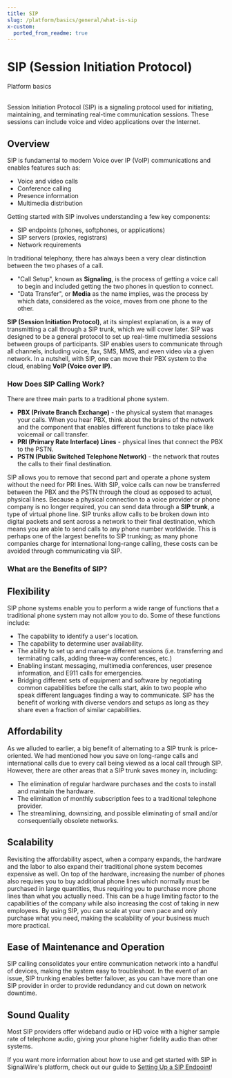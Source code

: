 ```yaml
---
title: SIP
slug: /platform/basics/general/what-is-sip
x-custom:
  ported_from_readme: true
---
```


# SIP (Session Initiation Protocol)

<Subtitle>Platform basics</Subtitle><br/><br/>

Session Initiation Protocol (SIP) is a signaling protocol used for initiating, maintaining, and terminating real-time communication sessions. 
These sessions can include voice and video applications over the Internet. 

## Overview

SIP is fundamental to modern Voice over IP (VoIP) communications and enables features such as:

- Voice and video calls
- Conference calling
- Presence information
- Multimedia distribution

Getting started with SIP involves understanding a few key components:
- SIP endpoints (phones, softphones, or applications)
- SIP servers (proxies, registrars)
- Network requirements

In traditional telephony, there has always been a very clear distinction between the two phases of a call. 

- "Call Setup", known as **Signaling**, is the process of getting a voice call to begin and included getting the two phones in question to connect.
- "Data Transfer", or **Media** as the name implies, was the process by which data, considered as the voice, moves from one phone to the other. 

**SIP (Session Initiation Protocol)**, at its simplest explanation, 
is a way of transmitting a call through a SIP trunk, which we will cover later. 
SIP was designed to be a general protocol to set up real-time multimedia sessions between groups of participants. 
SIP enables users to communicate through all channels, including voice, fax, SMS, MMS, and even video via a given network. 
In a nutshell, with SIP, one can move their PBX system to the cloud, enabling **VoIP (Voice over IP)**.

### How Does SIP Calling Work?

There are three main parts to a traditional phone system. 

- **PBX (Private Branch Exchange)** - the physical system that manages your calls. 
When you hear PBX, think about the brains of the network and the component that enables different functions to take place like voicemail or call transfer.
- **PRI (Primary Rate Interface) Lines** - physical lines that connect the PBX to the PSTN.
- **PSTN (Public Switched Telephone Network)** - the network that routes the calls to their final destination. 

SIP allows you to remove that second part and operate a phone system without the need for PRI lines.
With SIP, voice calls can now be transferred between the PBX and the PSTN through the cloud as opposed to actual, physical lines. 
Because a physical connection to a voice provider or phone company is no longer required, you can send data through a **SIP trunk**, a type of virtual phone line. 
SIP trunks allow calls to be broken down into digital packets and sent across a network to their final destination, which means you are able to send calls to any phone number worldwide. 
This is perhaps one of the largest benefits to SIP trunking; 
as many phone companies charge for international long-range calling, these costs can be avoided through communicating via SIP.

### What are the Benefits of SIP?

Flexibility
-----------

SIP phone systems enable you to perform a wide range of functions that a traditional phone system may not allow you to do. Some of these functions include:

- The capability to identify a user's location.
- The capability to determine user availability.
- The ability to set up and manage different sessions (i.e. transferring and terminating calls, adding three-way conferences, etc.)
- Enabling instant messaging, multimedia conferences, user presence information, and E911 calls for emergencies.
- Bridging different sets of equipment and software by negotiating common capabilities before the calls start, akin to two people who speak different languages finding a way to communicate. SIP has the benefit of working with diverse vendors and setups as long as they share even a fraction of similar capabilities.

Affordability
-------------

As we alluded to earlier, a big benefit of alternating to a SIP trunk is price-oriented. We had mentioned how you save on long-range calls and international calls due to every call being viewed as a local call through SIP. However, there are other areas that a SIP trunk saves money in, including:

- The elimination of regular hardware purchases and the costs to install and maintain the hardware.
- The elimination of monthly subscription fees to a traditional telephone provider.
- The streamlining, downsizing, and possible eliminating of small and/or consequentially obsolete networks. 

Scalability
-----------

Revisiting the affordability aspect, when a company expands, the hardware and the labor to also expand their traditional phone system becomes expensive as well. On top of the hardware, increasing the number of phones also requires you to buy additional phone lines which normally must be purchased in large quantities, thus requiring you to purchase more phone lines than what you actually need. This can be a huge limiting factor to the capabilities of the company while also increasing the cost of taking in new employees. By using SIP, you can scale at your own pace and only purchase what you need, making the scalability of your business much more practical.

Ease of Maintenance and Operation
---------------------------------

SIP calling consolidates your entire communication network into a handful of devices, making the system easy to troubleshoot. In the event of an issue, SIP trunking enables better failover, as you can have more than one SIP provider in order to provide redundancy and cut down on network downtime.

Sound Quality
-------------

Most SIP providers offer wideband audio or HD voice with a higher sample rate of telephone audio, giving your phone higher fidelity audio than other systems.

If you want more information about how to use and get started with SIP in SignalWire's platform, check out our guide to
[Setting Up a SIP Endpoint](/voice/getting-started/sip/set-up-a-signalwire-phone-number-with-a-sip-endpoint)!
